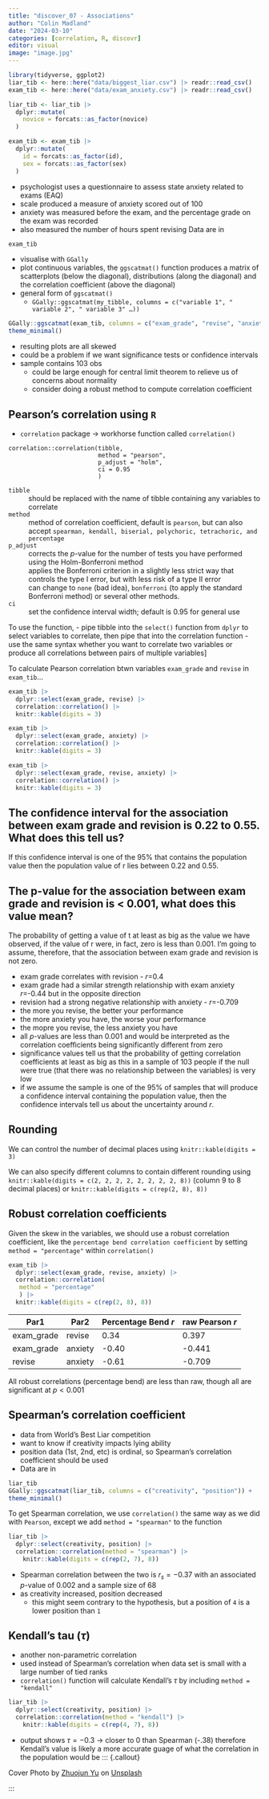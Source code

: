 ```yaml
---
title: "discover_07 - Associations"
author: "Colin Madland"
date: "2024-03-10"
categories: [correlation, R, discovr]
editor: visual
image: "image.jpg"
---
```


```r
library(tidyverse, ggplot2)
liar_tib <- here::here("data/biggest_liar.csv") |> readr::read_csv()
exam_tib <- here::here("data/exam_anxiety.csv") |> readr::read_csv()
```


```r
liar_tib <- liar_tib |> 
  dplyr::mutate(
    novice = forcats::as_factor(novice)
  )
```


```r
exam_tib <- exam_tib |>
  dplyr::mutate(
    id = forcats::as_factor(id),
    sex = forcats::as_factor(sex)
  )
```

- psychologist uses a questionnaire to assess state anxiety related to exams (EAQ)
- scale produced a measure of anxiety scored out of 100
- anxiety was measured before the exam, and the percentage grade on the exam was recorded
- also measured the number of hours spent revising
Data are in

```r
exam_tib
```

- visualise with `GGally`
- plot continuous variables, the `ggscatmat()` function produces a matrix of scatterplots (below the diagonal), distributions (along the diagonal) and the correlation coefficient (above the diagonal)
- general form of `ggscatmat()`
  - `GGally::ggscatmat(my_tibble, columns = c("variable 1", " variable 2", " variable 3" …)) `

```r
GGally::ggscatmat(exam_tib, columns = c("exam_grade", "revise", "anxiety")) +
theme_minimal()
```

- resulting plots are all skewed
- could be a problem if we want significance tests or confidence intervals
- sample contains 103 obs
  - could be large enough for central limit theorem to relieve us of concerns about normality
  - consider doing a robust method to compute correlation coefficient

## Pearson's correlation using `R`

- `correlation` package -> workhorse function called `correlation()`
```
correlation::correlation(tibble,
                         method = "pearson",
                         p_adjust = "holm",
                         ci = 0.95
                         )
```

`tibble`
:  should be replaced with the name of tibble containing any variables to correlate

`method`
: method of correlation coefficient, default is `pearson`, but can also accept `spearman, kendall, biserial, polychoric, tetrachoric, and percentage`

`p_adjust`
: corrects the $p$-value for the number of tests you have performed using the Holm-Bonferroni method
: applies the Bonferroni criterion in a slightly less strict way that controls the type I error, but with less risk of a type II error
: can change to `none` (bad idea), `bonferroni` (to apply the standard Bonferroni method) or several other methods.

`ci`
: set the confidence interval width; default is 0.95 for general use

To use the function,
- pipe tibble into the `select()` function from `dplyr` to select variables to correlate, then pipe that into the correlation function
- use the same syntax whether you want to correlate two variables or produce all correlations between pairs of multiple variables]

To calculate Pearson correlation btwn variables `exam_grade` and `revise` in `exam_tib`...

```r
exam_tib |> 
  dplyr::select(exam_grade, revise) |> 
  correlation::correlation() |> 
  knitr::kable(digits = 3)
```

```r
exam_tib |> 
  dplyr::select(exam_grade, anxiety) |> 
  correlation::correlation() |> 
  knitr::kable(digits = 3)
```

```r
exam_tib |> 
  dplyr::select(exam_grade, revise, anxiety) |> 
  correlation::correlation() |> 
  knitr::kable(digits = 3)
```

::: {.callout-important collapse="true"}
## The confidence interval for the association between exam grade and revision is 0.22 to 0.55. What does this tell us?

If this confidence interval is one of the 95% that contains the population value then the population value of r lies between 0.22 and 0.55.

:::

::: {.callout-important collapse="true"}
## The p-value for the association between exam grade and revision is < 0.001, what does this value mean?

The probability of getting a value of t at least as big as the value we have observed, if the value of r were, in fact, zero is less than 0.001. I’m going to assume, therefore, that the association between exam grade and revision is not zero.

:::

- exam grade correlates with revision - $r$=0.4
- exam grade had a similar strength relationship with exam anxiety $r$=-0.44 but in the opposite direction
- revision had a strong negative relationship with anxiety - $r$=-0.709
- the more you revise, the better your performance
- the more anxiety you have, the worse your performance
- the mopre you revise, the less anxiety you have
- all $p$-values are less than 0.001 and would be interpreted as the correlation coefficients being significantly different from zero
- significance values tell us that the probability of getting correlation coefficients at least as big as this in a sample of 103 people if the null were true (that there was no relationship between the variables) is very low
- if we assume the sample is one of the 95% of samples that will produce a confidence interval containing the population value, then the confidence intervals tell us about the uncertainty around $r$.

::: {.callout-tip}
## Rounding

We can control the number of decimal places using `knitr::kable(digits = 3)`

We can also specify different columns to contain different rounding using `knitr::kable(digits = c(2, 2, 2, 2, 2, 2, 2, 2, 8))` (column 9 to 8 decimal places) or `knitr::kable(digits = c(rep(2, 8), 8))`
:::

## Robust correlation coefficients

Given the skew in the variables, we should use a robust correlation coefficient, like the `percentage bend correlation coefficient` by setting `method = "percentage"` within `correlation()`

```r
exam_tib |> 
  dplyr::select(exam_grade, revise, anxiety) |> 
  correlation::correlation(
   method = "percentage"
   ) |> 
  knitr::kable(digits = c(rep(2, 8), 8))
```

|Par1| Par2      | Percentage Bend $r$      | raw Pearson $r$       |
|  ---  |  ---  |  ---  |  ---  |
|exam_grade | revise      |   0.34    |0.397|
|  exam_grade     | anxiety      |  -0.40     | -0.441      |
|  revise     | anxiety      |  -0.61     | -0.709      |

All robust correlations (percentage bend) are less than raw, though all are significant at $p<0.001$

## Spearman's correlation coefficient

- data from World's Best Liar competition 
- want to know if creativity impacts lying ability
- position data (1st, 2nd, etc) is ordinal, so Spearman's correlation coefficient should be used
- Data are in

```r
liar_tib
GGally::ggscatmat(liar_tib, columns = c("creativity", "position")) +
theme_minimal()
```

To get Spearman correlation, we use `correlation()` the same way as we did with `Pearson`, except we add `method = "spearman"` to the function

```r
liar_tib |>
  dplyr::select(creativity, position) |> 
  correlation::correlation(method = "spearman") |> 
    knitr::kable(digits = c(rep(2, 7), 8))
```

- Spearman correlation between the two is $r_s=-0.37$ with an associated $p$-value of 0.002 and a sample size of  68
- as creativity increased, position decreased
  - this might seem contrary to the hypothesis, but a position of `4` is a lower position than `1`

## Kendall's tau ($\tau$)

- another non-parametric correlation
- used instead of Spearman's correlation when data set is small with a large number of tied ranks
- `correlation()` function will calculate Kendall's $\tau$ by including `method = "kendall"`

```r
liar_tib |>
  dplyr::select(creativity, position) |> 
  correlation::correlation(method = "kendall") |> 
    knitr::kable(digits = c(rep(4, 7), 8))
```

- output shows $\tau=-0.3$ -> closer to 0 than Spearman (-.38) therefore Kendall's value is likely a more accurate guage of what the correlation in the population would be
::: {.callout}

Cover Photo by <a href="https://unsplash.com/@heebase?utm_content=creditCopyText&utm_medium=referral&utm_source=unsplash">Zhuojun Yu</a> on <a href="https://unsplash.com/photos/a-sandy-beach-covered-in-snow-at-sunset-RsBkqnfmgjA?utm_content=creditCopyText&utm_medium=referral&utm_source=unsplash">Unsplash</a>

:::